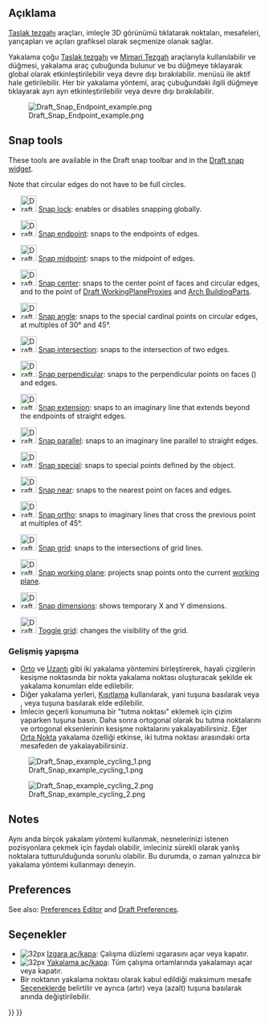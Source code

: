 <languages/>

<div lang="en" dir="ltr" class="mw-content-ltr">
{{Docnav
|[[Draft_snap_widget|Snap widget]]
|[[Draft_Constrain|Constrain]]
|[[Draft_Workbench|Draft]]
|IconL=
|IconR=
|IconC=Workbench_Draft.svg
}}
</div>

{{TOCright}}

<span id="Description"></span>
== Açıklama ==

<div class="mw-translate-fuzzy">
[[Draft_Workbench/tr|Taslak tezgahı]] araçları, imleçle 3D görünümü tıklatarak noktaları, mesafeleri, yarıçapları ve açıları grafiksel olarak seçmenize olanak sağlar.
</div>

<div class="mw-translate-fuzzy">
Yakalama çoğu [[Draft_Workbench/tr| Taslak tezgahı]] ve [[Arch_Workbench/tr| Mimari Tezgah]] araçlarıyla kullanılabilir ve {{Button | [[Image: Draft_Snap_Lock.svg | 16px]] [[Draft_Snap_Lock/tr|Yakalama aç/kapa]]}} düğmesi, yakalama araç çubuğunda bulunur ve bu düğmeye tıklayarak global olarak etkinleştirilebilir veya devre dışı bırakılabilir.   {{MenuCommand | Görünüm → Araç Çubukları → Taslak Yakalama}} menüsü ile aktif hale getirilebilir. Her bir yakalama yöntemi, araç çubuğundaki ilgili düğmeye tıklayarak ayrı ayrı etkinleştirilebilir veya devre dışı bırakılabilir.
</div>

[[Image:Draft_Snap_Endpoint_example.png]]
<div class="mw-translate-fuzzy">
{{Caption | Çizgi yakalama başka bir satıra dikey olarak yakalar}}
</div>

<div lang="en" dir="ltr" class="mw-content-ltr">
== Snap tools ==
</div>

<div lang="en" dir="ltr" class="mw-content-ltr">
These tools are available in the Draft snap toolbar and in the [[Draft_snap_widget|Draft snap widget]].
</div>

<div lang="en" dir="ltr" class="mw-content-ltr">
Note that circular edges do not have to be full circles.
</div>

<div lang="en" dir="ltr" class="mw-content-ltr">
* [[Image:Draft_Snap_Lock.svg|32px]] [[Draft_Snap_Lock|Snap lock]]: enables or disables snapping globally.
</div>

<div lang="en" dir="ltr" class="mw-content-ltr">
* [[Image:Draft_Snap_Endpoint.svg|32px]] [[Draft_Snap_Endpoint|Snap endpoint]]: snaps to the endpoints of edges.
</div>

<div lang="en" dir="ltr" class="mw-content-ltr">
* [[Image:Draft_Snap_Midpoint.svg|32px]] [[Draft_Snap_Midpoint|Snap midpoint]]: snaps to the midpoint of edges.
</div>

<div lang="en" dir="ltr" class="mw-content-ltr">
* [[Image:Draft_Snap_Center.svg|32px]] [[Draft_Snap_Center|Snap center]]: snaps to the center point of faces and circular edges, and to the {{PropertyData|Placement}} point of [[Draft_WorkingPlaneProxy|Draft WorkingPlaneProxies]] and [[Arch_BuildingPart|Arch BuildingParts]].
</div>

<div lang="en" dir="ltr" class="mw-content-ltr">
* [[Image:Draft_Snap_Angle.svg|32px]] [[Draft_Snap_Angle|Snap angle]]: snaps to the special cardinal points on circular edges, at multiples of 30° and 45°.
</div>

<div lang="en" dir="ltr" class="mw-content-ltr">
* [[Image:Draft_Snap_Intersection.svg|32px]] [[Draft_Snap_Intersection|Snap intersection]]: snaps to the intersection of two edges.
</div>

<div lang="en" dir="ltr" class="mw-content-ltr">
* [[Image:Draft_Snap_Perpendicular.svg|32px]] [[Draft_Snap_Perpendicular|Snap perpendicular]]: snaps to the perpendicular points on faces ({{Version|0.21}}) and edges.
</div>

<div lang="en" dir="ltr" class="mw-content-ltr">
* [[Image:Draft_Snap_Extension.svg|32px]] [[Draft_Snap_Extension|Snap extension]]: snaps to an imaginary line that extends beyond the endpoints of straight edges.
</div>

<div lang="en" dir="ltr" class="mw-content-ltr">
* [[Image:Draft_Snap_Parallel.svg|32px]] [[Draft_Snap_Parallel|Snap parallel]]: snaps to an imaginary line parallel to straight edges.
</div>

<div lang="en" dir="ltr" class="mw-content-ltr">
* [[Image:Draft_Snap_Special.svg|32px]] [[Draft_Snap_Special|Snap special]]: snaps to special points defined by the object.
</div>

<div lang="en" dir="ltr" class="mw-content-ltr">
* [[Image:Draft_Snap_Near.svg|32px]] [[Draft_Snap_Near|Snap near]]: snaps to the nearest point on faces and edges.
</div>

<div lang="en" dir="ltr" class="mw-content-ltr">
* [[Image:Draft_Snap_Ortho.svg|32px]] [[Draft_Snap_Ortho|Snap ortho]]: snaps to imaginary lines that cross the previous point at multiples of 45°.
</div>

<div lang="en" dir="ltr" class="mw-content-ltr">
* [[Image:Draft_Snap_Grid.svg|32px]] [[Draft_Snap_Grid|Snap grid]]: snaps to the intersections of grid lines.
</div>

<div lang="en" dir="ltr" class="mw-content-ltr">
* [[Image:Draft_Snap_WorkingPlane.svg|32px]] [[Draft_Snap_WorkingPlane|Snap working plane]]: projects snap points onto the current [[Draft_SelectPlane|working plane]].
</div>

<div lang="en" dir="ltr" class="mw-content-ltr">
* [[Image:Draft_Snap_Dimensions.svg|32px]] [[Draft_Snap_Dimensions|Snap dimensions]]: shows temporary X and Y dimensions.
</div>

<div lang="en" dir="ltr" class="mw-content-ltr">
* [[Image:Draft_ToggleGrid.svg|32px]] [[Draft_ToggleGrid|Toggle grid]]: changes the visibility of the grid.
</div>

<span id="Advanced_snapping"></span>
<div class="mw-translate-fuzzy">
=== Gelişmiş yapışma ===
</div>

<div class="mw-translate-fuzzy">
* [[Draft_Snap_Ortho/tr|Orto]] ve [[Draft_Snap_Extension/tr|Uzantı]] gibi iki yakalama yöntemini birleştirerek, hayali çizgilerin kesişme noktasında bir nokta yakalama noktası oluşturacak şekilde ek yakalama konumları elde edilebilir. 
* Diğer yakalama yerleri, [[Draft Constrain/tr|Kısıtlama]]  kullanılarak, yani {{KEY | Shift}} tuşuna basılarak veya {{KEY | X}}, {{KEY | Y}} veya {{KEY|Z}} tuşuna basılarak elde edilebilir.  
* İmlecin geçerli konumuna bir "tutma noktası" eklemek için çizim yaparken {{KEY | Q}} tuşuna basın. Daha sonra ortogonal olarak bu tutma noktalarını ve ortogonal eksenlerinin kesişme noktalarını yakalayabilirsiniz. Eğer [[Draft_Snap_Midpoint/tr|Orta Nokta]] yakalama özelliği etkinse, iki tutma noktası arasındaki orta mesafeden de yakalayabilirsiniz. {{Version/tr | 0.17}}
</div>

[[Image:Draft_Snap_example_cycling_1.png]]
<div lang="en" dir="ltr" class="mw-content-ltr">
{{Caption|Snap cycling 1: The red rectangle was created first therefore it has snap priority. Without snap cycling you cannot snap to the green rectangle where it is overlapped by the red rectangle.}}
</div>

[[Image:Draft_Snap_example_cycling_2.png]]
<div lang="en" dir="ltr" class="mw-content-ltr">
{{Caption|Snap cycling 2: After using the snap cycle key once the green rectangle receives snap priority. Snapping to the midpoint of the overlapped green edge is now possible.}}
</div>

<div lang="en" dir="ltr" class="mw-content-ltr">
== Notes ==
</div>

<div class="mw-translate-fuzzy">
Aynı anda birçok yakalam yöntemi kullanmak, nesnelerinizi istenen pozisyonlara çekmek için faydalı olabilir, imleciniz sürekli olarak yanlış noktalara tutturulduğunda sorunlu olabilir. Bu durumda, o zaman yalnızca bir yakalama yöntemi kullanmayı deneyin.
</div>

<div lang="en" dir="ltr" class="mw-content-ltr">
== Preferences ==
</div>

<div lang="en" dir="ltr" class="mw-content-ltr">
See also: [[Preferences_Editor|Preferences Editor]] and [[Draft_Preferences|Draft Preferences]].
</div>

<div class="mw-translate-fuzzy">
== Seçenekler == 
* [[Image: Draft_ToggleGrid.svg | 32px]] [[Draft ToggleGrid/tr | Izgara aç/kapa]]: Çalışma düzlemi ızgarasını açar veya kapatır. 
* [[Image: Draft_Snap_Lock.svg | 32px]] [[Draft_Snap_Lock/tr |Yakalama aç/kapa]]: Tüm çalışma ortamlarında yakalamayı açar veya kapatır. 
* Bir noktanın yakalama noktası olarak kabul edildiği maksimum mesafe [[Draft Preferences/tr|Seçeneklerde]] belirtilir ve ayrıca {{KEY|<nowiki>[</nowiki>}} (artır) veya {{KEY|<nowiki>]</nowiki>}}(azalt) tuşuna basılarak anında değiştirilebilir.
</div>


<div class="mw-translate-fuzzy">
{{Draft Tools navi/tr}}
{{Userdocnavi/tr}}
</div>

{{Draft Tools navi{{#translation:}}}}
{{Userdocnavi{{#translation:}}}}